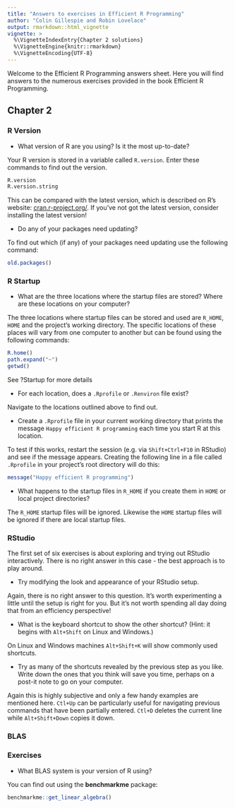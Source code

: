 ```yaml
---
title: "Answers to exercises in Efficient R Programming"
author: "Colin Gillespie and Robin Lovelace"
output: rmarkdown::html_vignette
vignette: >
  %\VignetteIndexEntry{Chapter 2 solutions}
  %\VignetteEngine{knitr::rmarkdown}
  %\VignetteEncoding{UTF-8}
---
```


<!--
%\VignetteEngine{knitr::rmarkdown}
%\VignetteIndexEntry{Chapter 2 solutions}
-->


Welcome to the Efficient R Programming answers sheet.
Here you will find answers to the numerous exercises provided in the book Efficient R Programming.

## Chapter 2

### R Version

- What version of R are you using? Is it the most up-to-date?

Your R version is stored in a variable called `R.version`. Enter these commands to find out the version.

```r
R.version
R.version.string
```

This can be compared with the latest version, which is described on R's website: [cran.r-project.org/](https://cran.r-project.org/). If you've not got the latest version, consider installing the latest version!

- Do any of your packages need updating?

To find out which (if any) of your packages need updating use the following command:

```r
old.packages()
```

### R Startup

- What are the three locations where the startup files are stored? Where are these locations on your computer?

The three locations where startup files can be stored and used are `R_HOME`, `HOME` and the project's working directory. The specific locations of these places will vary from one computer to another but can be found using the following commands:

```r
R.home()
path.expand("~")
getwd()
```

See ?Startup for more details


- For each location, does a `.Rprofile` or `.Renviron` file exist?

Navigate to the locations outlined above to find out.

- Create a `.Rprofile` file in your current working directory that prints the message `Happy efficient R programming` each time you start R at this location.

To test if this works, restart the session (e.g. via `Shift+Ctrl+F10` in RStudio) and see if the message appears. Creating the following line in a file called `.Rprofile` in your project's root directory will do this:

```r
message("Happy efficient R programming")
```

- What happens to the startup files in `R_HOME` if you create them in `HOME` or local project directories? 

The `R_HOME` startup files will be ignored. Likewise the `HOME` startup files will be ignored if there are local startup files.

### RStudio

The first set of six exercises is about exploring and trying out RStudio interactively. There is no right answer in this case - the best approach is to play around. 

- Try modifying the look and appearance of your RStudio setup.

Again, there is no right answer to this question. It's worth experimenting a little until the setup is right for you. But it's not worth spending all day doing that from an efficiency perspective!

- What is the keyboard shortcut to show the other shortcut? (Hint: it begins with `Alt+Shift` on Linux and Windows.)

On Linux and Windows machines `Alt+Shift+K` will show commonly used shortcuts.

- Try as many of the shortcuts revealed by the previous step as you like. Write down the ones that you think will save you time, perhaps on a post-it note to go on your computer.

Again this is highly subjective and only a few handy examples are mentioned here. `Ctl+Up` can be particularly useful for navigating previous commands that have been partially entered. `Ctl+D` deletes the current line while `Alt+Shift+Down` copies it down.

### BLAS 

### Exercises

- What BLAS system is your version of R using?

You can find out using the **benchmarkme** package:

```r
benchmarkme::get_linear_algebra()
```

